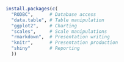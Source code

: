 ```r
install.packages(c(
  "RODBC",      # Database access
  "data.table", # Table manipulation
  "ggplot2",    # Charting
  "scales",     # Scale manipulations
  "rmarkdown",  # Presentation writing
  "knitr",      # Presentation production
  "shiny"       # Reporting
  ))
```